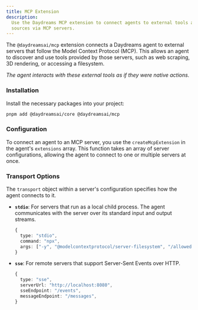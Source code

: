 ```yaml
---
title: MCP Extension
description:
  Use the Daydreams MCP extension to connect agents to external tools and data
  sources via MCP servers.
---
```


The `@daydreamsai/mcp` extension connects a Daydreams agent to external servers
that follow the Model Context Protocol (MCP). This allows an agent to discover
and use tools provided by those servers, such as web scraping, 3D rendering, or
accessing a filesystem.

_The agent interacts with these external tools as if they were native actions._

### Installation

Install the necessary packages into your project:

```bash
pnpm add @daydreamsai/core @daydreamsai/mcp
```

### Configuration

To connect an agent to an MCP server, you use the `createMcpExtension` in the
agent's `extensions` array. This function takes an array of server
configurations, allowing the agent to connect to one or multiple servers at
once.

### Transport Options

The `transport` object within a server's configuration specifies how the agent
connects to it.

- **`stdio`**: For servers that run as a local child process. The agent
  communicates with the server over its standard input and output streams.

  ```ts
  {
    type: "stdio",
    command: "npx",
    args: ["-y", "@modelcontextprotocol/server-filesystem", "/allowed/path"],
  }
  ```

- **`sse`**: For remote servers that support Server-Sent Events over HTTP.
  ```ts
  {
    type: "sse",
    serverUrl: "http://localhost:8080",
    sseEndpoint: "/events",
    messageEndpoint: "/messages",
  }
  ```
